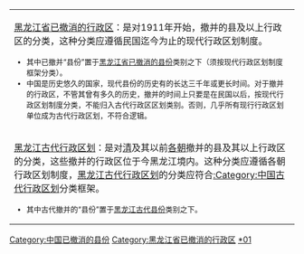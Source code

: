 {{中国已撤消县份分类/temp|state=expanded}}
{{hideh
|Head = <p align="center"><big>'''黑龙江已撤消行政区分类向导'''</big>
|FrameStyle   = border:solid 1px #0000ff;
|HeadStyle    = text-align:left;background:transparent;
|ContentStyle = background: #FFFF9B;
}}
{| class="wikitable" border="1" width="100%"
|-
| [[:Category:黑龙江省已撤消的行政区|黑龙江省已撤消的行政区]]：是对1911年开始，撤并的县及以上行政区的分类，这种分类应遵循民国迄今为止的现代行政区划制度。<font size="2">
* 其中已撤并“县份”置于[[:Category:黑龙江省已撤消的县份|黑龙江省已撤消的县份]]类别之下（须按现代行政区划制度框架分类）。
* 中国是历史悠久的国家，现代县份的历史有的长达三千年或更长时间。对于撤并的行政区，不管其曾有多久的历史，撤并的时间上只要是在民国以后，按现代行政区划制度分类，不能归入古代行政区区划类别。否则，几乎所有现行行政区划单位成为古代行政区划，不符合逻辑。
|-
| [[:Category:黑龙江古代行政区划|黑龙江古代行政区划]]：是对[[清朝|清]]及其以前[[中国朝代|各朝]]撤并的县及其以上行政区的分类，这些撤并的行政区位于今黑龙江境内。这种分类应遵循各朝行政区划制度，[[:Category:黑龙江古代行政区划|黑龙江古代行政区划]]的分类应符合[[:Category:中国古代行政区划|:Category:中国古代行政区划]]分类框架。<font size="2"> 
* 其中古代撤并的“县份”置于[[:Category:黑龙江古代县份|黑龙江古代县份]]类别之下。
|}
{{hidef}}

[[Category:中国已撤消的县份|Category:中国已撤消的县份]]
[[Category:黑龙江省已撤消的行政区|Category:黑龙江省已撤消的行政区]]
[[Category:黑龙江省县份|*01]]